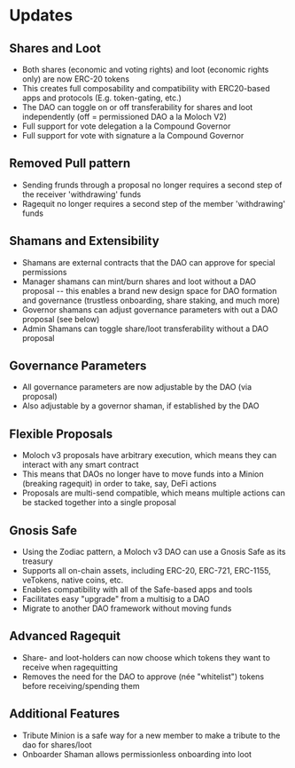 # Updates

## Shares and Loot

- Both shares (economic and voting rights) and loot (economic rights only) are now ERC-20 tokens
- This creates full composability and compatibility with ERC20-based apps and protocols (E.g. token-gating, etc.)
- The DAO can toggle on or off transferability for shares and loot independently (off = permissioned DAO a la Moloch V2)
- Full support for vote delegation a la Compound Governor
- Full support for vote with signature a la Compound Governor

## Removed Pull pattern

- Sending frunds through a proposal no longer requires a second step of the receiver 'withdrawing' funds
- Ragequit no longer requires a second step of the member 'withdrawing' funds

## Shamans and Extensibility

- Shamans are external contracts that the DAO can approve for special permissions
- Manager shamans can mint/burn shares and loot without a DAO proposal -- this enables a brand new design space for DAO formation and governance (trustless onboarding, share staking, and much more)
- Governor shamans can adjust governance parameters with out a DAO proposal (see below)
- Admin Shamans can toggle share/loot transferability without a DAO proposal

## Governance Parameters

- All governance parameters are now adjustable by the DAO (via proposal)
- Also adjustable by a governor shaman, if established by the DAO

## Flexible Proposals

- Moloch v3 proposals have arbitrary execution, which means they can interact with any smart contract
- This means that DAOs no longer have to move funds into a Minion (breaking ragequit) in order to take, say, DeFi actions
- Proposals are multi-send compatible, which means multiple actions can be stacked together into a single proposal

## Gnosis Safe

- Using the Zodiac pattern, a Moloch v3 DAO can use a Gnosis Safe as its treasury
- Supports all on-chain assets, including ERC-20, ERC-721, ERC-1155, veTokens, native coins, etc.
- Enables compatibility with all of the Safe-based apps and tools
- Facilitates easy "upgrade" from a multisig to a DAO
- Migrate to another DAO framework without moving funds

## Advanced Ragequit

- Share- and loot-holders can now choose which tokens they want to receive when ragequitting
- Removes the need for the DAO to approve (née "whitelist") tokens before receiving/spending them

## Additional Features

- Tribute Minion is a safe way for a new member to make a tribute to the dao for shares/loot
- Onboarder Shaman allows permissionless onboarding into loot
